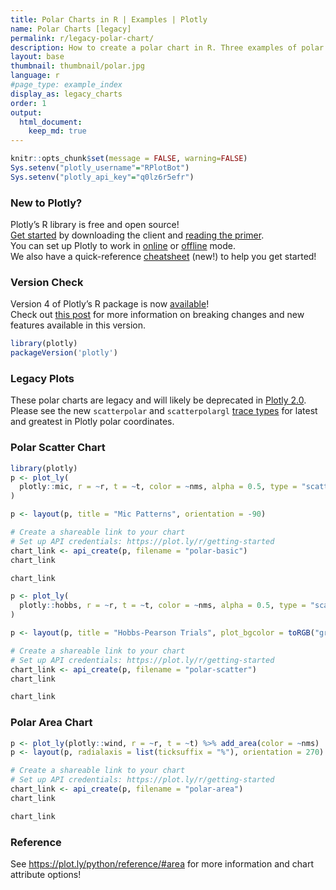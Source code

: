 ```yaml
---
title: Polar Charts in R | Examples | Plotly
name: Polar Charts [legacy]
permalink: r/legacy-polar-chart/
description: How to create a polar chart in R. Three examples of polar line, polar scatter, and polar area chart.
layout: base
thumbnail: thumbnail/polar.jpg
language: r
#page_type: example_index
display_as: legacy_charts
order: 1
output:
  html_document:
    keep_md: true
---
```


```r
knitr::opts_chunk$set(message = FALSE, warning=FALSE)
Sys.setenv("plotly_username"="RPlotBot")
Sys.setenv("plotly_api_key"="q0lz6r5efr")
```

### New to Plotly?

Plotly's R library is free and open source!<br>
[Get started](https://plot.ly/r/getting-started/) by downloading the client and [reading the primer](https://plot.ly/r/getting-started/).<br>
You can set up Plotly to work in [online](https://plot.ly/r/getting-started/#hosting-graphs-in-your-online-plotly-account) or [offline](https://plot.ly/r/offline/) mode.<br>
We also have a quick-reference [cheatsheet](https://images.plot.ly/plotly-documentation/images/r_cheat_sheet.pdf) (new!) to help you get started!

### Version Check

Version 4 of Plotly's R package is now [available](https://plot.ly/r/getting-started/#installation)!<br>
Check out [this post](http://moderndata.plot.ly/upgrading-to-plotly-4-0-and-above/) for more information on breaking changes and new features available in this version.
```r
library(plotly)
packageVersion('plotly')
```


### Legacy Plots

These polar charts are legacy and will likely be deprecated in [Plotly 2.0](https://github.com/plotly/plotly.js/issues/420). Please see the new `scatterpolar` and `scatterpolargl` [trace types](https://plot.ly/r/polar-chart/) for latest and greatest in Plotly polar coordinates.

### Polar Scatter Chart

```r
library(plotly)
p <- plot_ly(
  plotly::mic, r = ~r, t = ~t, color = ~nms, alpha = 0.5, type = "scatter"
)

p <- layout(p, title = "Mic Patterns", orientation = -90)

# Create a shareable link to your chart
# Set up API credentials: https://plot.ly/r/getting-started
chart_link <- api_create(p, filename = "polar-basic")
chart_link
```

``` r
chart_link
```

```r
p <- plot_ly(
  plotly::hobbs, r = ~r, t = ~t, color = ~nms, alpha = 0.5, type = "scatter"
)

p <- layout(p, title = "Hobbs-Pearson Trials", plot_bgcolor = toRGB("grey90"))

# Create a shareable link to your chart
# Set up API credentials: https://plot.ly/r/getting-started
chart_link <- api_create(p, filename = "polar-scatter")
chart_link
```

```r
chart_link
```

### Polar Area Chart

```r
p <- plot_ly(plotly::wind, r = ~r, t = ~t) %>% add_area(color = ~nms)
p <- layout(p, radialaxis = list(ticksuffix = "%"), orientation = 270)

# Create a shareable link to your chart
# Set up API credentials: https://plot.ly/r/getting-started
chart_link <- api_create(p, filename = "polar-area")
chart_link
```

```r
chart_link
```

### Reference
See [https://plot.ly/python/reference/#area](https://plot.ly/python/reference/#area) for more information and chart attribute options!
